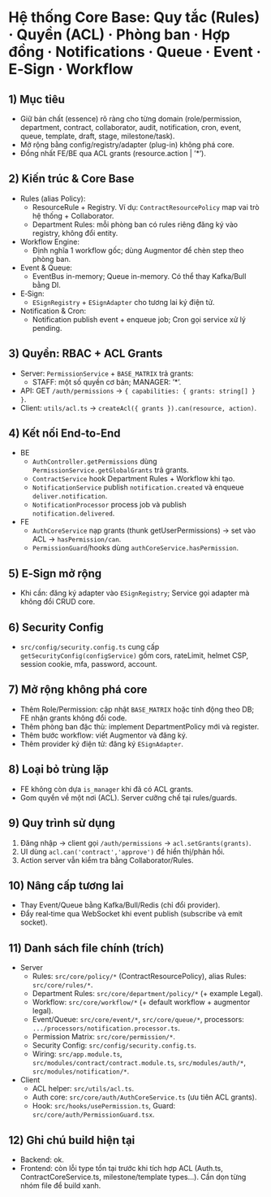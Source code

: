 # Hệ thống Core Base: Quy tắc (Rules) · Quyền (ACL) · Phòng ban · Hợp đồng · Notifications · Queue · Event · E‑Sign · Workflow

## 1) Mục tiêu
- Giữ bản chất (essence) rõ ràng cho từng domain (role/permission, department, contract, collaborator, audit, notification, cron, event, queue, template, draft, stage, milestone/task).
- Mở rộng bằng config/registry/adapter (plug-in) không phá core.
- Đồng nhất FE/BE qua ACL grants (resource.action | '*').

## 2) Kiến trúc & Core Base
- Rules (alias Policy):
  - ResourceRule + Registry. Ví dụ: `ContractResourcePolicy` map vai trò hệ thống + Collaborator.
  - Department Rules: mỗi phòng ban có rules riêng đăng ký vào registry, không đổi entity.
- Workflow Engine:
  - Định nghĩa 1 workflow gốc; dùng Augmentor để chèn step theo phòng ban.
- Event & Queue:
  - EventBus in-memory; Queue in-memory. Có thể thay Kafka/Bull bằng DI.
- E‑Sign:
  - `ESignRegistry` + `ESignAdapter` cho tương lai ký điện tử.
- Notification & Cron:
  - Notification publish event + enqueue job; Cron gọi service xử lý pending.

## 3) Quyền: RBAC + ACL Grants
- Server: `PermissionService` + `BASE_MATRIX` trả grants:
  - STAFF: một số quyền cơ bản; MANAGER: '*'.
- API: GET `/auth/permissions` → `{ capabilities: { grants: string[] } }`.
- Client: `utils/acl.ts` → `createAcl({ grants }).can(resource, action)`.

## 4) Kết nối End‑to‑End
- BE
  - `AuthController.getPermissions` dùng `PermissionService.getGlobalGrants` trả grants.
  - `ContractService` hook Department Rules + Workflow khi tạo.
  - `NotificationService` publish `notification.created` và enqueue `deliver.notification`.
  - `NotificationProcessor` process job và publish `notification.delivered`.
- FE
  - `AuthCoreService` nạp grants (thunk getUserPermissions) → set vào ACL → `hasPermission/can`.
  - `PermissionGuard`/hooks dùng `authCoreService.hasPermission`.

## 5) E‑Sign mở rộng
- Khi cần: đăng ký adapter vào `ESignRegistry`; Service gọi adapter mà không đổi CRUD core.

## 6) Security Config
- `src/config/security.config.ts` cung cấp `getSecurityConfig(configService)` gồm cors, rateLimit, helmet CSP, session cookie, mfa, password, account.

## 7) Mở rộng không phá core
- Thêm Role/Permission: cập nhật `BASE_MATRIX` hoặc tính động theo DB; FE nhận grants không đổi code.
- Thêm phòng ban đặc thù: implement DepartmentPolicy mới và register.
- Thêm bước workflow: viết Augmentor và đăng ký.
- Thêm provider ký điện tử: đăng ký `ESignAdapter`.

## 8) Loại bỏ trùng lặp
- FE không còn dựa `is_manager` khi đã có ACL grants.
- Gom quyền về một nơi (ACL). Server cưỡng chế tại rules/guards.

## 9) Quy trình sử dụng
1) Đăng nhập → client gọi `/auth/permissions` → `acl.setGrants(grants)`.
2) UI dùng `acl.can('contract','approve')` để hiển thị/phản hồi.
3) Action server vẫn kiểm tra bằng Collaborator/Rules.

## 10) Nâng cấp tương lai
- Thay Event/Queue bằng Kafka/Bull/Redis (chỉ đổi provider).
- Đẩy real‑time qua WebSocket khi event publish (subscribe và emit socket).

## 11) Danh sách file chính (trích)
- Server
  - Rules: `src/core/policy/*` (ContractResourcePolicy), alias Rules: `src/core/rules/*`.
  - Department Rules: `src/core/department/policy/*` (+ example Legal).
  - Workflow: `src/core/workflow/*` (+ default workflow + augmentor legal).
  - Event/Queue: `src/core/event/*`, `src/core/queue/*`, processors: `.../processors/notification.processor.ts`.
  - Permission Matrix: `src/core/permission/*`.
  - Security Config: `src/config/security.config.ts`.
  - Wiring: `src/app.module.ts`, `src/modules/contract/contract.module.ts`, `src/modules/auth/*`, `src/modules/notification/*`.
- Client
  - ACL helper: `src/utils/acl.ts`.
  - Auth core: `src/core/auth/AuthCoreService.ts` (ưu tiên ACL grants).
  - Hook: `src/hooks/usePermission.ts`, Guard: `src/core/auth/PermissionGuard.tsx`.

## 12) Ghi chú build hiện tại
- Backend: ok.
- Frontend: còn lỗi type tồn tại trước khi tích hợp ACL (Auth.ts, ContractCoreService.ts, milestone/template types…). Cần dọn từng nhóm file để build xanh.